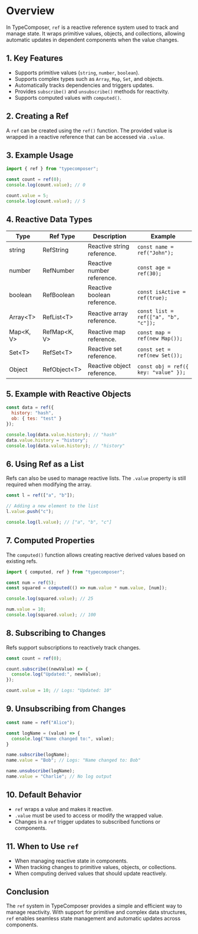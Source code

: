# Overview

In TypeComposer, `ref` is a reactive reference system used to track and manage state. It wraps primitive values, objects, and collections, allowing automatic updates in dependent components when the value changes.

## 1. Key Features

- Supports primitive values (`string`, `number`, `boolean`).
- Supports complex types such as `Array`, `Map`, `Set`, and objects.
- Automatically tracks dependencies and triggers updates.
- Provides `subscribe()` and `unsubscribe()` methods for reactivity.
- Supports computed values with `computed()`.

## 2. Creating a Ref

A `ref` can be created using the `ref()` function. The provided value is wrapped in a reactive reference that can be accessed via `.value`.

## 3. Example Usage

```javascript
import { ref } from "typecomposer";

const count = ref(0);
console.log(count.value); // 0

count.value = 5;
console.log(count.value); // 5
```

## 4. Reactive Data Types

| Type | Ref Type | Description | Example |
|------|----------|-------------|---------|
| string | RefString | Reactive string reference. | `const name = ref("John");` |
| number | RefNumber | Reactive number reference. | `const age = ref(30);` |
| boolean | RefBoolean | Reactive boolean reference. | `const isActive = ref(true);` |
| Array&lt;T&gt; | RefList&lt;T&gt; | Reactive array reference. | `const list = ref(["a", "b", "c"]);` |
| Map&lt;K, V&gt; | RefMap&lt;K, V&gt; | Reactive map reference. | `const map = ref(new Map());` |
| Set&lt;T&gt; | RefSet&lt;T&gt; | Reactive set reference. | `const set = ref(new Set());` |
| Object | RefObject&lt;T&gt; | Reactive object reference. | `const obj = ref({ key: "value" });` |

## 5. Example with Reactive Objects

```javascript
const data = ref({
  history: "hash",
  ob: { tes: "test" }
});

console.log(data.value.history); // "hash"
data.value.history = "history";
console.log(data.value.history); // "history"
```

## 6. Using Ref as a List

Refs can also be used to manage reactive lists. The `.value` property is still required when modifying the array.

```javascript
const l = ref(["a", "b"]);

// Adding a new element to the list
l.value.push("c");

console.log(l.value); // ["a", "b", "c"]
```

## 7. Computed Properties

The `computed()` function allows creating reactive derived values based on existing refs.

```javascript
import { computed, ref } from "typecomposer";

const num = ref(5);
const squared = computed(() => num.value * num.value, [num]);

console.log(squared.value); // 25

num.value = 10;
console.log(squared.value); // 100
```

## 8. Subscribing to Changes

Refs support subscriptions to reactively track changes.

```javascript
const count = ref(0);

count.subscribe((newValue) => {
  console.log("Updated:", newValue);
});

count.value = 10; // Logs: "Updated: 10"
```

## 9. Unsubscribing from Changes

```javascript
const name = ref("Alice");

const logName = (value) => {
  console.log("Name changed to:", value);
}

name.subscribe(logName);
name.value = "Bob"; // Logs: "Name changed to: Bob"

name.unsubscribe(logName);
name.value = "Charlie"; // No log output
```

## 10. Default Behavior

- `ref` wraps a value and makes it reactive.
- `.value` must be used to access or modify the wrapped value.
- Changes in a `ref` trigger updates to subscribed functions or components.

## 11. When to Use `ref`

- When managing reactive state in components.
- When tracking changes to primitive values, objects, or collections.
- When computing derived values that should update reactively.

## Conclusion

The `ref` system in TypeComposer provides a simple and efficient way to manage reactivity. With support for primitive and complex data structures, `ref` enables seamless state management and automatic updates across components.
